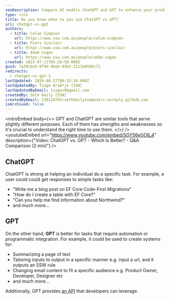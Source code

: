 ```yaml
---
seoDescription: Compare AI models ChatGPT and GPT to enhance your productivity and automation capabilities.
type: rule
title: Do you know when to you use ChatGPT vs GPT?
uri: chatgpt-vs-gpt
authors:
  - title: Calum Simpson
    url: https://www.ssw.com.au/people/calum-simpson
  - title: Piers Sinclair
    url: https://www.ssw.com.au/people/piers-sinclair
  - title: Adam Cogan
    url: https://www.ssw.com.au/people/adam-cogan
created: 2023-07-11T05:28:50.000Z
guid: 7a20cbcb-0f9d-4beb-9563-2111b85b0c71
redirects:
  - chatgpt-vs-gpt-3
lastUpdated: 2024-08-27T00:35:10.000Z
lastUpdatedBy: Tiago AraÃºjo [SSW]
lastUpdatedByEmail: tiagov8@gmail.com
createdBy: Seth Daily [SSW]
createdByEmail: 130118701+sethdailyssw@users.noreply.github.com
isArchived: false
---
```


<introEmbed
  body={<>
GPT and ChatGPT are similar tools that serve slightly different purposes. Each of them has strengths and weaknesses so it's crucial to understand the right time to use them.
  </>}
/>
<youtubeEmbed url="https://www.youtube.com/embed/SGY56eGO6_4" description={"Video: ChatGPT vs. GPT - Which Is Better? - Q&A Comparison (2 min)"} />

## ChatGPT

ChatGPT is strong at helping an individual do a specific task. For example, a user could could get responses to simple tasks like:

* "Write me a blog post on EF Core Code-First Migrations"
* "How do I create a table with EF Core?"
* "Can you help me find information about Northwind?"
* and much more...

## GPT

On the other hand, **GPT** is better for tasks that require automation or programmatic integration. For example, it could be used to create systems for:

* Summarizing a page of text
* Tailoring inputs to output in a specific manner e.g. input a url, and it outputs an SSW rule
* Changing email content to fit a specific audience e.g. Product Owner, Developer, Designer etc
* and much more...

Additionally, GPT provides [an API](https://openai.com/blog/openai-api) that developers can leverage.

